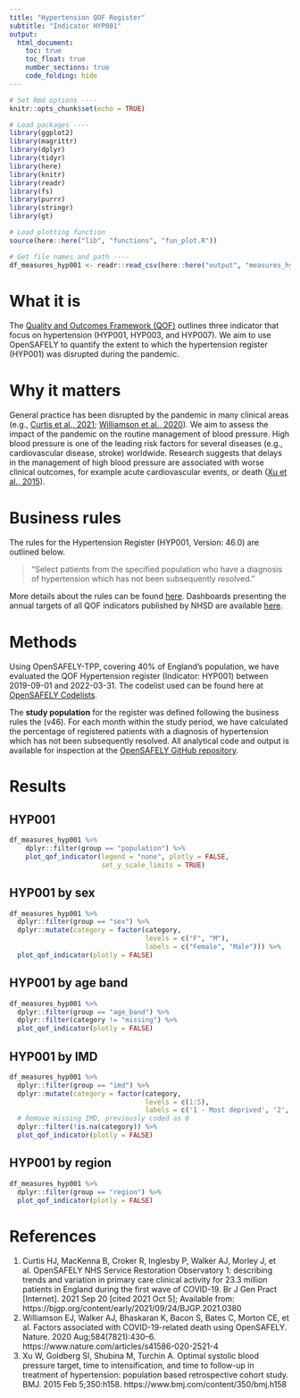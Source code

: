 ```yaml
---
title: "Hypertension QOF Register"
subtitle: "Indicator HYP001"
output:
  html_document:
    toc: true
    toc_float: true
    number_sections: true
    code_folding: hide
---
```


```r
# Set Rmd options ----
knitr::opts_chunk$set(echo = TRUE)

# Load packages ----
library(ggplot2)
library(magrittr)
library(dplyr)
library(tidyr)
library(here)
library(knitr)
library(readr)
library(fs)
library(purrr)
library(stringr)
library(gt)

# Load plotting function
source(here::here("lib", "functions", "fun_plot.R"))
```

```r
# Get file names and path ----
df_measures_hyp001 <- readr::read_csv(here::here("output", "measures_hyp001.csv"))
```

# What it is 

The [Quality and Outcomes Framework (QOF)](https://digital.nhs.uk/data-and-information/data-tools-and-services/data-services/general-practice-data-hub/quality-outcomes-framework-qof) outlines three indicator that focus on hypertension (HYP001, HYP003, and HYP007). 
We aim to use OpenSAFELY to quantify the extent to which the hypertension register (HYP001) was disrupted during the pandemic.

# Why it matters

General practice has been disrupted by the pandemic in many clinical areas (e.g., [Curtis et al., 2021](https://bjgp.org/content/72/714/e63); [Williamson et al., 2020](https://www.nature.com/articles/s41586-020-2521-4)). 
We aim to assess the impact of the pandemic on the routine management of blood pressure. 
High blood pressure is one of the leading risk factors for several diseases (e.g., cardiovascular disease, stroke) worldwide. 
Research suggests that delays in the management of high blood pressure are associated with worse clinical outcomes, for example acute cardiovascular events, or death ([Xu et al., 2015](https://www.bmj.com/content/350/bmj.h158)).

# Business rules

The rules for the Hypertension Register (HYP001, Version: 46.0) are outlined below.

> "Select patients from the specified population who have a diagnosis of hypertension which has not been subsequently resolved."

More details about the rules can be found [here](https://digital.nhs.uk/data-and-information/data-collections-and-data-sets/data-collections/quality-and-outcomes-framework-qof/quality-and-outcome-framework-qof-business-rules/qof-business-rules-v46.0-2021-2022-baseline-release).
Dashboards presenting the annual targets of all QOF indicators published by NHSD are available [here](https://digital.nhs.uk/data-and-information/data-tools-and-services/data-services/general-practice-data-hub/quality-outcomes-framework-qof).



# Methods

Using OpenSAFELY-TPP, covering 40% of England's population, we have evaluated the QOF Hypertension register (Indicator: HYP001) between 2019-09-01 and 2022-03-31.
The codelist used can be found here at [OpenSAFELY Codelists](https://codelists.opensafely.org/).

The **study population** for the register was defined following the business rules the (v46).
For each month within the study period, we have calculated the percentage of registered patients with a diagnosis of hypertension which has not been subsequently resolved.
All analytical code and output is available for inspection at the [OpenSAFELY GitHub repository](https://github.com/opensafely/hypertension-sro).

# Results

## HYP001

```r

df_measures_hyp001 %>%
    dplyr::filter(group == "population") %>% 
    plot_qof_indicator(legend = "none", plotly = FALSE, 
                       set_y_scale_limits = TRUE)

```

## HYP001 by sex

```r

df_measures_hyp001 %>%
  dplyr::filter(group == "sex") %>% 
  dplyr::mutate(category = factor(category,
                                  levels = c("F", "M"),
                                  labels = c("Female", "Male"))) %>% 
  plot_qof_indicator(plotly = FALSE)

```

## HYP001 by age band

```r

df_measures_hyp001 %>%
  dplyr::filter(group == "age_band") %>% 
  dplyr::filter(category != "missing") %>% 
  plot_qof_indicator(plotly = FALSE)

```

## HYP001 by IMD

```r

df_measures_hyp001 %>%
  dplyr::filter(group == "imd") %>%
  dplyr::mutate(category = factor(category,
                                  levels = c(1:5),
                                  labels = c('1 - Most deprived', '2', '3', '4', '5 - Least deprived'))) %>% 
  # Remove missing IMD, previously coded as 0
  dplyr::filter(!is.na(category)) %>% 
  plot_qof_indicator(plotly = FALSE)
```

## HYP001 by region

```r

df_measures_hyp001 %>%
  dplyr::filter(group == "region") %>% 
  plot_qof_indicator(plotly = FALSE)

```

# References 

1. Curtis HJ, MacKenna B, Croker R, Inglesby P, Walker AJ, Morley J, et al. OpenSAFELY NHS Service Restoration Observatory 1: describing trends and variation in primary care clinical activity for 23.3 million patients in England during the first wave of COVID-19. Br J Gen Pract [Internet]. 2021 Sep 20 [cited 2021 Oct 5]; Available from: https://bjgp.org/content/early/2021/09/24/BJGP.2021.0380
1. Williamson EJ, Walker AJ, Bhaskaran K, Bacon S, Bates C, Morton CE, et al. Factors associated with COVID-19-related death using OpenSAFELY. Nature. 2020 Aug;584(7821):430–6. https://www.nature.com/articles/s41586-020-2521-4
1. Xu W, Goldberg SI, Shubina M, Turchin A. Optimal systolic blood pressure target, time to intensification, and time to follow-up in treatment of hypertension: population based retrospective cohort study. BMJ. 2015 Feb 5;350:h158. https://www.bmj.com/content/350/bmj.h158
